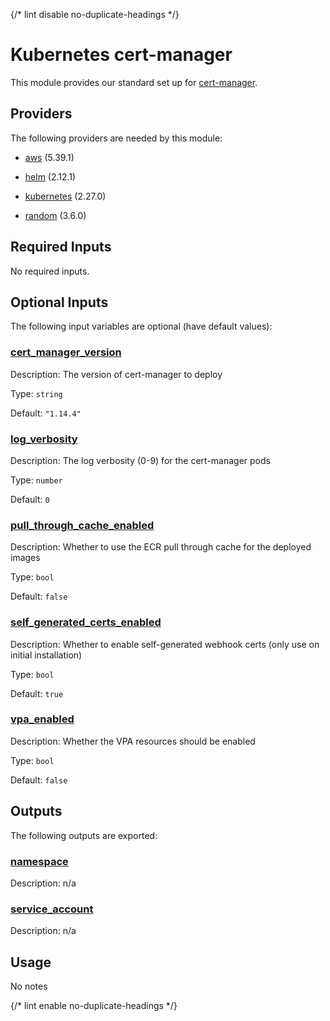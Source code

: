 
{/* lint disable no-duplicate-headings */}

# Kubernetes cert-manager

<ModuleHeader name="kube_cert_manager" sourceHref="https://github.com/Panfactum/stack/tree/main/packages/infrastructure/kube_cert_manager" status="stable" type="live" />

This module provides our standard set up for [cert-manager](https://cert-manager.io/).

## Providers

The following providers are needed by this module:

* [aws](https://registry.terraform.io/providers/hashicorp/aws/5.39.1/docs) (5.39.1)

* [helm](https://registry.terraform.io/providers/hashicorp/helm/2.12.1/docs) (2.12.1)

* [kubernetes](https://registry.terraform.io/providers/hashicorp/kubernetes/2.27.0/docs) (2.27.0)

* [random](https://registry.terraform.io/providers/hashicorp/random/3.6.0/docs) (3.6.0)

## Required Inputs

No required inputs.

## Optional Inputs

The following input variables are optional (have default values):

### <a name="input_cert_manager_version" /> [cert\_manager\_version](#input_cert_manager_version)

Description: The version of cert-manager to deploy

Type: `string`

Default: `"1.14.4"`

### <a name="input_log_verbosity" /> [log\_verbosity](#input_log_verbosity)

Description: The log verbosity (0-9) for the cert-manager pods

Type: `number`

Default: `0`

### <a name="input_pull_through_cache_enabled" /> [pull\_through\_cache\_enabled](#input_pull_through_cache_enabled)

Description: Whether to use the ECR pull through cache for the deployed images

Type: `bool`

Default: `false`

### <a name="input_self_generated_certs_enabled" /> [self\_generated\_certs\_enabled](#input_self_generated_certs_enabled)

Description: Whether to enable self-generated webhook certs (only use on initial installation)

Type: `bool`

Default: `true`

### <a name="input_vpa_enabled" /> [vpa\_enabled](#input_vpa_enabled)

Description: Whether the VPA resources should be enabled

Type: `bool`

Default: `false`

## Outputs

The following outputs are exported:

### <a name="output_namespace" /> [namespace](#output_namespace)

Description: n/a

### <a name="output_service_account" /> [service\_account](#output_service_account)

Description: n/a

## Usage

No notes

{/* lint enable no-duplicate-headings */}

